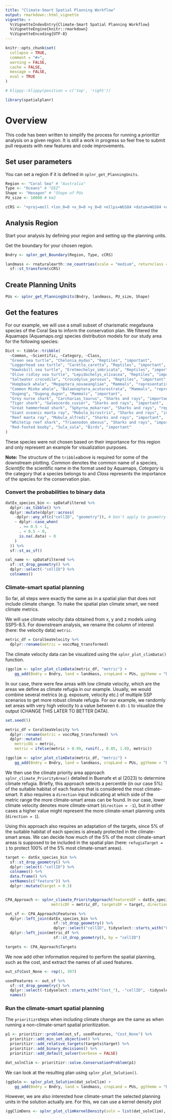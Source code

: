 ```yaml
---
title: "Climate-Smart Spatial Planning Workflow"
output: rmarkdown::html_vignette
vignette: >
  %\VignetteIndexEntry{Climate-Smart Spatial Planning Workflow}
  %\VignetteEngine{knitr::rmarkdown}
  %\VignetteEncoding{UTF-8}
---
```


```r
knitr::opts_chunk$set(
  collapse = TRUE,
  comment = "#>",
  warning = FALSE,
  cache = FALSE,
  message = FALSE,
  eval = TRUE
)
```

```r
# klippy::klippy(position = c('top', 'right'))
```

```r
library(spatialplanr)
```

# Overview

This code has been written to simplify the process for running a _prioritizr_ analysis on a given region. It is still a work in progress so feel free to submit pull requests with new features and code improvements.

## Set user parameters 
You can set a region if it is defined in `splnr_get_PlanningUnits`. 
```r
Region <- "Coral Sea" # "Australia"
Type <- "Oceans" # "EEZ"
Shape <- "Hexagon" # "Shape of PUs
PU_size <- 10000 # km2

cCRS <- "+proj=moll +lon_0=0 +x_0=0 +y_0=0 +ellps=WGS84 +datum=WGS84 +units=m no_defs" # Mollweide
```

## Analysis Region

Start your analysis by defining your region and setting up the planning units.

Get the boundary for your chosen region.
```r
Bndry <- splnr_get_Boundary(Region, Type, cCRS)

landmass <- rnaturalearth::ne_countries(scale = "medium", returnclass = "sf") %>%
  sf::st_transform(cCRS)
```

## Create Planning Units 
```r
PUs <- splnr_get_PlanningUnits(Bndry, landmass, PU_size, Shape)
```

## Get the features 

For our example, we will use a small subset of charismatic megafauna species of the Coral Sea to inform the conservation plan. We filtered the Aquamaps (Aquamaps.org) species distribution models for our study area for the following species: 
```r
Dict <- tibble::tribble(
  ~Common, ~Scientific, ~Category, ~Class,
  "Green sea turtle", "Chelonia_mydas", "Reptiles", "important",
  "Loggerhead sea turtle", "Caretta_caretta", "Reptiles", "important",
  "Hawksbill sea turtle", "Eretmochelys_imbricata", "Reptiles", "important",
  "Olive ridley sea turtle", "Lepidochelys_olivacea", "Reptiles", "important",
  "Saltwater crocodile", "Crocodylus_porosus", "Reptiles", "important",
  "Humpback whale", "Megaptera_novaeangliae", "Mammals", "representative",
  "Common Minke whale", "Balaenoptera_acutorostrata", "Mammals", "representative",
  "Dugong", "Dugong_dugon", "Mammals", "important",
  "Grey nurse shark", "Carcharias_taurus", "Sharks and rays", "important",
  "Tiger shark", "Galeocerdo_cuvier", "Sharks and rays", "important",
  "Great hammerhead shark", "Sphyrna_mokarran", "Sharks and rays", "representative",
  "Giant oceanic manta ray", "Mobula_birostris", "Sharks and rays", "important",
  "Reef manta ray", "Mobula_alfredi", "Sharks and rays", "important",
  "Whitetip reef shark", "Triaenodon_obesus", "Sharks and rays", "important",
  "Red-footed booby", "Sula_sula", "Birds", "important"
)
```

These species were not chosen based on their importance for this region and only represent an example for visualization purposes. 

**Note:** The structure of the `tribble`above is required for some of the downstream plotting. *Common* denotes the common name of a species, *Scientific* the scientific name in the format used by Aquamaps, *Category* is the category that a species belongs to and *Class* represents the importance of the species for the conservation plan.

### Convert the probabilities to binary data

```r
datEx_species_bin <- spDataFiltered %>%
  dplyr::as_tibble() %>%
  dplyr::mutate(dplyr::across(
    -dplyr::any_of(c("cellID", "geometry")), # Don't apply to geometry and cellID
    ~ dplyr::case_when(
      . >= 0.5 ~ 1,
      . < 0.5 ~ 0,
      is.na(.data) ~ 0
    )
  )) %>%
  sf::st_as_sf()

col_name <- spDataFiltered %>%
  sf::st_drop_geometry() %>%
  dplyr::select(-"cellID") %>%
  colnames()
```

### Climate-smart spatial planning

So far, all steps were exactly the same as in a spatial plan that does not include climate change. To make the spatial plan climate smart, we need climate metrics.

We will use climate velocity data obtained from x, y and z models using SSP5-8.5. For downstream analysis, we rename the column of interest (here: the velocity data) `metric`.

```r
metric_df = CoralSeaVelocity %>%
  dplyr::rename(metric = voccMag_transformed) 
```

The climate velocity data can be visualized using the `splnr_plot_climData()` function.

```r
(ggclim <- splnr_plot_climData(metric_df, "metric") +
    gg_add(Bndry = Bndry, land = landmass, cropLand = PUs, ggtheme = "Default"))
```

In our case, there were few areas with low climate velocity, which are the areas we define as climate refugia in our example. Usually, we would combine several metrics (e.g. exposure, velocity etc.) of multiple SSP scenarios to get more robust climate refugia. For our example, we randomly set areas with very high velocity to a value between `0.85-1` to visualize the output (CHANGE THIS LATER TO BETTER DATA).

```r
set.seed(5)

metric_df = CoralSeaVelocity %>%
  dplyr::rename(metric = voccMag_transformed) %>%
  dplyr::mutate(
    metricOG = metric,
    metric = ifelse(metric > 0.99, runif(., 0.85, 1.0), metric))

(ggclim <- splnr_plot_climData(metric_df, "metric") +
    gg_add(Bndry = Bndry, land = landmass, cropLand = PUs, ggtheme = "Default"))

```

We then use the climate priority area approach `splnr_climate_PriorityArea()` detailed in Buenafe et al (2023) to determine climate refugia. Briefly, this approach selects a percentile (in our case 5%) of the suitable habitat of each feature that is considered the most climate-smart. It also requires a `direction` input indicating at which side of the metric range the more climate-smart areas can be found. In our case, lower climate velocity denotes more climate-smart (`direction = -1`), but in other cases a higher value might represent the more climate-smart planning units (`direction = 1`). 

Using this approach also requires an adaptation of the targets, since 5% of the suitable habitat of each species is already protected in the climate-smart areas. We can decide how much of the 5% of the most climate-smart areas is supposed to be included in the spatial plan (here: `refugiaTarget = 1` to protect 100% of the 5% most climate-smart areas).


```r

target <- datEx_species_bin %>%
  sf::st_drop_geometry() %>%
  dplyr::select(-"cellID") %>%
  colnames() %>%
  data.frame() %>%
  setNames(c("feature")) %>%
  dplyr::mutate(target = 0.3)


CPA_Approach <- splnr_climate_PriorityApproach(featuresDF = datEx_species_bin,
                    metricDF = metric_df, targetsDF = target, direction = -1, refugiaTarget = 1)

out_sf <- CPA_Approach$Features %>% 
  dplyr::left_join(datEx_species_bin %>% 
                     sf::st_drop_geometry() %>%
                     dplyr::select("cellID", tidyselect::starts_with("Cost_")), by = "cellID") %>%
  dplyr::left_join(metric_df %>%
                     sf::st_drop_geometry(), by = "cellID")

targets <- CPA_Approach$Targets
```


We now add other information required to perform the spatial planning, such as the cost, and extract the names of all used features.

```r
out_sf$Cost_None <- rep(1, 397)

usedFeatures <- out_sf %>%
  sf::st_drop_geometry() %>%
  dplyr::select(-tidyselect::starts_with("Cost_"), -"cellID", -tidyselect::starts_with("metric")) %>%
  names()
```

### Run the climate-smart spatial planning

The `prioritizr`steps when including climate change are the same as when running a non-climate-smart spatial prioritization. 

```r
p1 <- prioritizr::problem(out_sf, usedFeatures, "Cost_None") %>%
  prioritizr::add_min_set_objective() %>%
  prioritizr::add_relative_targets(targets$target) %>%
  prioritizr::add_binary_decisions() %>%
  prioritizr::add_default_solver(verbose = FALSE)

dat_solnClim <- prioritizr::solve.ConservationProblem(p1)
```

We can look at the resulting plan using `splnr_plot_Solution()`.

```r
(ggSoln <- splnr_plot_Solution(dat_solnClim) +
    gg_add(Bndry = Bndry, land = landmass, cropLand = PUs, ggtheme = "Default"))
```

However, we are also interested how climate-smart the selected planning units in the solution actually are. For this, we can use a kernel density plot 


```r
(ggClimDens <- splnr_plot_climKernelDensity(soln = list(dat_solnClim), names = c("Input 1"), type = "Normal", legendTitle = "Climate velocity (add unit)", xAxisLab = "Climate velocity"))
```
